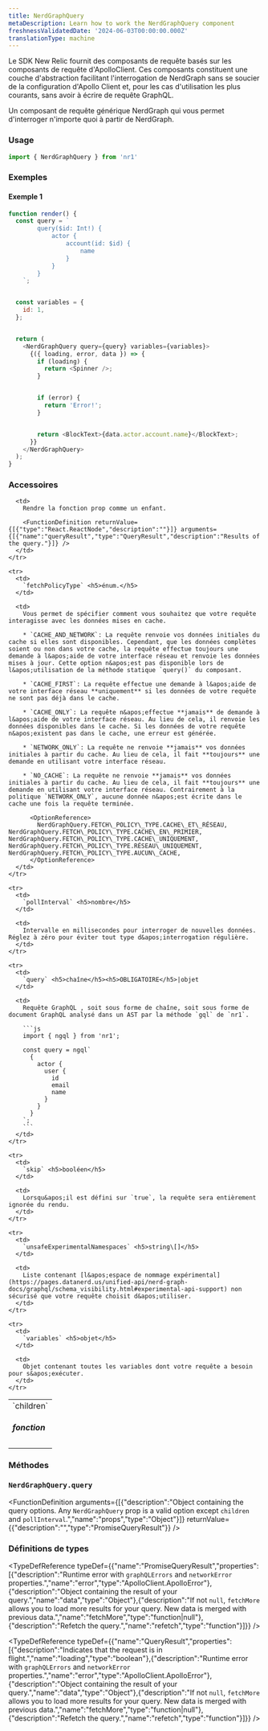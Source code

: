 ```yaml
---
title: NerdGraphQuery
metaDescription: Learn how to work the NerdGraphQuery component
freshnessValidatedDate: '2024-06-03T00:00:00.000Z'
translationType: machine
---
```


Le SDK New Relic fournit des composants de requête basés sur les composants de requête d&apos;ApolloClient. Ces composants constituent une couche d&apos;abstraction facilitant l&apos;interrogation de NerdGraph sans se soucier de la configuration d&apos;Apollo Client et, pour les cas d&apos;utilisation les plus courants, sans avoir à écrire de requête GraphQL.

Un composant de requête générique NerdGraph qui vous permet d&apos;interroger n&apos;importe quoi à partir de NerdGraph.

### Usage

```js
import { NerdGraphQuery } from 'nr1'
```

### Exemples

#### Exemple 1

```js
function render() {
  const query = `
        query($id: Int!) {
            actor {
                account(id: $id) {
                    name
                }
            }
        }
    `;


  const variables = {
    id: 1,
  };


  return (
    <NerdGraphQuery query={query} variables={variables}>
      {({ loading, error, data }) => {
        if (loading) {
          return <Spinner />;
        }


        if (error) {
          return 'Error!';
        }


        return <BlockText>{data.actor.account.name}</BlockText>;
      }}
    </NerdGraphQuery>
  );
}
```

### Accessoires

<table>
  <tbody>
    <tr>
      <td>
        `children` <h5>fonction</h5>
      </td>

      <td>
        Rendre la fonction prop comme un enfant.

        <FunctionDefinition returnValue={[{"type":"React.ReactNode","description":""}]} arguments={[{"name":"queryResult","type":"QueryResult","description":"Results of the query."}]} />
      </td>
    </tr>

    <tr>
      <td>
        `fetchPolicyType` <h5>énum.</h5>
      </td>

      <td>
        Vous permet de spécifier comment vous souhaitez que votre requête interagisse avec les données mises en cache.

        * `CACHE_AND_NETWORK`: La requête renvoie vos données initiales du cache si elles sont disponibles. Cependant, que les données complètes soient ou non dans votre cache, la requête effectue toujours une demande à l&apos;aide de votre interface réseau et renvoie les données mises à jour. Cette option n&apos;est pas disponible lors de l&apos;utilisation de la méthode statique `query()` du composant.

        * `CACHE_FIRST`: La requête effectue une demande à l&apos;aide de votre interface réseau **uniquement** si les données de votre requête ne sont pas déjà dans le cache.

        * `CACHE_ONLY`: La requête n&apos;effectue **jamais** de demande à l&apos;aide de votre interface réseau. Au lieu de cela, il renvoie les données disponibles dans le cache. Si les données de votre requête n&apos;existent pas dans le cache, une erreur est générée.

        * `NETWORK_ONLY`: La requête ne renvoie **jamais** vos données initiales à partir du cache. Au lieu de cela, il fait **toujours** une demande en utilisant votre interface réseau.

        * `NO_CACHE`: La requête ne renvoie **jamais** vos données initiales à partir du cache. Au lieu de cela, il fait **toujours** une demande en utilisant votre interface réseau. Contrairement à la politique `NETWORK_ONLY`, aucune donnée n&apos;est écrite dans le cache une fois la requête terminée.

          <OptionReference>
            NerdGraphQuery.FETCH\_POLICY\_TYPE.CACHE\_ET\_RÉSEAU, NerdGraphQuery.FETCH\_POLICY\_TYPE.CACHE\_EN\_PRIMIER, NerdGraphQuery.FETCH\_POLICY\_TYPE.CACHE\_UNIQUEMENT, NerdGraphQuery.FETCH\_POLICY\_TYPE.RÉSEAU\_UNIQUEMENT, NerdGraphQuery.FETCH\_POLICY\_TYPE.AUCUN\_CACHE,
          </OptionReference>
      </td>
    </tr>

    <tr>
      <td>
        `pollInterval` <h5>nombre</h5>
      </td>

      <td>
        Intervalle en millisecondes pour interroger de nouvelles données. Réglez à zéro pour éviter tout type d&apos;interrogation régulière.
      </td>
    </tr>

    <tr>
      <td>
        `query` <h5>chaîne</h5><h5>OBLIGATOIRE</h5>|objet
      </td>

      <td>
        Requête GraphQL , soit sous forme de chaîne, soit sous forme de document GraphQL analysé dans un AST par la méthode `gql` de `nr1`.

        ```js
        import { ngql } from 'nr1';

        const query = ngql`
          {
            actor {
              user {
                id
                email
                name
              }
            }
          }
        `;
        ```
      </td>
    </tr>

    <tr>
      <td>
        `skip` <h5>booléen</h5>
      </td>

      <td>
        Lorsqu&apos;il est défini sur `true`, la requête sera entièrement ignorée du rendu.
      </td>
    </tr>

    <tr>
      <td>
        `unsafeExperimentalNamespaces` <h5>string\[]</h5>
      </td>

      <td>
        Liste contenant [l&apos;espace de nommage expérimental](https://pages.datanerd.us/unified-api/nerd-graph-docs/graphql/schema_visibility.html#experimental-api-support) non sécurisé que votre requête choisit d&apos;utiliser.
      </td>
    </tr>

    <tr>
      <td>
        `variables` <h5>objet</h5>
      </td>

      <td>
        Objet contenant toutes les variables dont votre requête a besoin pour s&apos;exécuter.
      </td>
    </tr>
  </tbody>
</table>

### Méthodes

### `NerdGraphQuery.query`

<FunctionDefinition arguments={[{"description":"Object containing the query options. Any `NerdGraphQuery` prop is a valid option except `children` and `pollInterval`.","name":"props","type":"Object"}]} returnValue={{"description":"","type":"PromiseQueryResult"}} />

### Définitions de types

<TypeDefReference typeDef={{"name":"PromiseQueryResult","properties":[{"description":"Runtime error with `graphQLErrors` and `networkError` properties.","name":"error","type":"ApolloClient.ApolloError"},{"description":"Object containing the result of your query.","name":"data","type":"Object"},{"description":"If not `null`, `fetchMore` allows you to load more results for your query. New data is merged with previous data.","name":"fetchMore","type":"function|null"},{"description":"Refetch the query.","name":"refetch","type":"function"}]}} />

<TypeDefReference typeDef={{"name":"QueryResult","properties":[{"description":"Indicates that the request is in flight.","name":"loading","type":"boolean"},{"description":"Runtime error with `graphQLErrors` and `networkError` properties.","name":"error","type":"ApolloClient.ApolloError"},{"description":"Object containing the result of your query.","name":"data","type":"Object"},{"description":"If not `null`, `fetchMore` allows you to load more results for your query. New data is merged with previous data.","name":"fetchMore","type":"function|null"},{"description":"Refetch the query.","name":"refetch","type":"function"}]}} />